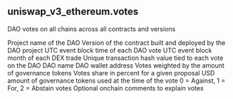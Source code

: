 ## uniswap_v3_ethereum.votes 
DAO votes on all chains across all contracts and versions


<ParamField path="blockchain">

</ParamField>
<ParamField path="project">
Project name of the DAO
</ParamField>
<ParamField path="version">
Version of the contract built and deployed by the DAO project
</ParamField>
<ParamField path="block_time">
UTC event block time of each DAO vote
</ParamField>
<ParamField path="block_month">
UTC event block month of each DEX trade
</ParamField>
<ParamField path="tx_hash">
Unique transaction hash value tied to each vote on the DAO
</ParamField>
<ParamField path="dao_name">
DAO name
</ParamField>
<ParamField path="dao_address">
DAO wallet address
</ParamField>
<ParamField path="proposal_id">

</ParamField>
<ParamField path="votes">
Votes weighted by the amount of governance tokens
</ParamField>
<ParamField path="votes_share">
Votes share in percent for a given proposal
</ParamField>
<ParamField path="token_symbol">

</ParamField>
<ParamField path="token_address">

</ParamField>
<ParamField path="votes_value_usd">
USD amount of governance tokens used at the time of the vote
</ParamField>
<ParamField path="voter_address">

</ParamField>
<ParamField path="support">
0 &#x3D; Against, 1 &#x3D; For, 2 &#x3D; Abstain votes
</ParamField>
<ParamField path="reason">
Optional onchain comments to explain votes
</ParamField>
